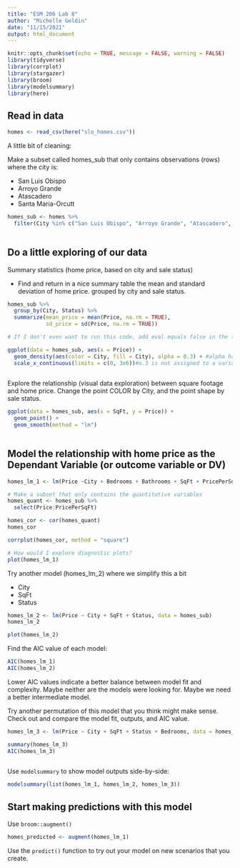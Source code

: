 ```yaml
---
title: "ESM 206 Lab 8"
author: "Michelle Geldin"
date: "11/15/2021"
output: html_document
---
```


```r
knitr::opts_chunk$set(echo = TRUE, message = FALSE, warning = FALSE)
library(tidyverse)
library(corrplot)
library(stargazer)
library(broom)
library(modelsummary)
library(here)
```


## Read in data

```r
homes <- read_csv(here("slo_homes.csv"))
```

A little bit of cleaning:

Make a subset called homes_sub that only contains observations (rows) where the city is:

- San Luis Obispo
- Arroyo Grande
- Atascadero
- Santa Maria-Orcutt

```r
homes_sub <- homes %>%
  filter(City %in% c("San Luis Obispo", "Arroyo Grande", "Atascadero", "Santa Maria-Orcutt")) # This will look for each item in sequential order if you don't use %in% so use %in%!
  
```

## Do a little exploring of our data

Summary statistics (home price, based on city and sale status)

- Find and return in a nice summary table the mean and standard deviation of home price. grouped by city and sale status.
```r
homes_sub %>%
  group_by(City, Status) %>%
  summarize(mean_price = mean(Price, na.rm = TRUE),
            sd_price = sd(Price, na.rm = TRUE))

# If I don't even want to run this code, add eval equals false in the top code. This will skip over to the next piece.

ggplot(data = homes_sub, aes(x = Price)) +
  geom_density(aes(color = City, fill = City), alpha = 0.3) + #alpha has to do with the level of opaqueness of the fill colors.
  scale_x_continuous(limits = c(0, 3e6))#o.3 is not assigned to a variable, it's assigned to a constant so we put it outside the parentheses? # Scale x continuous can change variable on the x axis only if it's a continuous variable. If it wasn't you can use scale x discrete or something. 
                     
```
Explore the relationship (visual data exploration) between square footage and home price. Change the point COLOR by City, and the point shape by sale status.

```r
ggplot(data = homes_sub, aes(x = SqFt, y = Price)) +
  geom_point() +
  geom_smooth(method = "lm")
  
```
## Model the relationship with home price as the Dependant Variable (or outcome variable or DV)

```r
homes_lm_1 <- lm(Price ~City + Bedrooms + Bathrooms + SqFt + PricePerSqFt + Status, data = homes_sub) #Price is dependent variable here

# Make a subset that only contains the quantitative variables
homes_quant <- homes_sub %>%
  select(Price:PricePerSqFt)

homes_cor <- cor(homes_quant)
homes_cor

corrplot(homes_cor, method = "square")

# How would I explore diagnostic plots?
plot(homes_lm_1)
```


Try another model (homes_lm_2) where we simplify this a bit

- City
- SqFt
- Status

```r
homes_lm_2 <- lm(Price ~ City + SqFt + Status, data = homes_sub)
homes_lm_2

plot(homes_lm_2)
```
Find the AIC value of each model:

```r
AIC(homes_lm_1)
AIC(homes_lm_2)
```
Lower AIC values indicate a better balance between model fit and complexity. Maybe neither are the models were looking for. Maybe we need a better intermediate model.

Try another permutation of this model that you think might make sense. Check out and compare the model fit, outputs, and AIC value.

```r
homes_lm_3 <- lm(Price ~ City + SqFt + Status + Bedrooms, data = homes_sub)

summary(homes_lm_3)
AIC(homes_lm_3)
  
```
Use `modelsummary` to show model outputs side-by-side:

```r
modelsummary(list(homes_lm_1, homes_lm_2, homes_lm_3))
```

## Start making predictions with this model

Use `broom::augment()`

```r
homes_predicted <- augment(homes_lm_1)
```

Use the `predict()` function to try out your model on new scenarios that you create.
